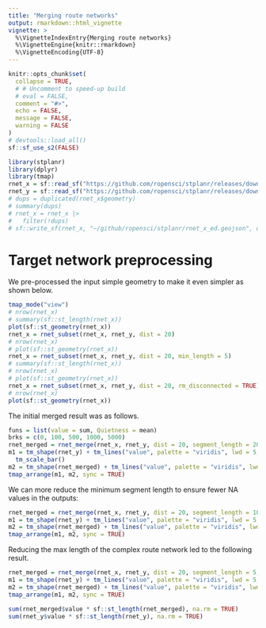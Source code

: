 ```yaml
---
title: "Merging route networks"
output: rmarkdown::html_vignette
vignette: >
  %\VignetteIndexEntry{Merging route networks}
  %\VignetteEngine{knitr::rmarkdown}
  %\VignetteEncoding{UTF-8}
---
```


```r
knitr::opts_chunk$set(
  collapse = TRUE,
  # # Uncomment to speed-up build
  # eval = FALSE,
  comment = "#>",
  echo = FALSE,
  message = FALSE,
  warning = FALSE
)
# devtools::load_all()
sf::sf_use_s2(FALSE)
```

```r
library(stplanr)
library(dplyr)
library(tmap)
rnet_x = sf::read_sf("https://github.com/ropensci/stplanr/releases/download/v1.0.2/rnet_x_ed.geojson")
rnet_y = sf::read_sf("https://github.com/ropensci/stplanr/releases/download/v1.0.2/rnet_y_ed.geojson")
# dups = duplicated(rnet_x$geometry)
# summary(dups)
# rnet_x = rnet_x |>
#   filter(!dups)
# sf::write_sf(rnet_x, "~/github/ropensci/stplanr/rnet_x_ed.geojson", delete_dsn = TRUE)
```

# Target network preprocessing

We pre-processed the input simple geometry to make it even simpler as shown below.

```r
tmap_mode("view")
# nrow(rnet_x)
# summary(sf::st_length(rnet_x))
plot(sf::st_geometry(rnet_x))
rnet_x = rnet_subset(rnet_x, rnet_y, dist = 20)
# nrow(rnet_x)
# plot(sf::st_geometry(rnet_x))
rnet_x = rnet_subset(rnet_x, rnet_y, dist = 20, min_length = 5)
# summary(sf::st_length(rnet_x))
# nrow(rnet_x)
# plot(sf::st_geometry(rnet_x))
rnet_x = rnet_subset(rnet_x, rnet_y, dist = 20, rm_disconnected = TRUE)
# nrow(rnet_x)
plot(sf::st_geometry(rnet_x))
```

The initial merged result was as follows.


```r
funs = list(value = sum, Quietness = mean)
brks = c(0, 100, 500, 1000, 5000)
rnet_merged = rnet_merge(rnet_x, rnet_y, dist = 20, segment_length = 20, funs = funs)
m1 = tm_shape(rnet_y) + tm_lines("value", palette = "viridis", lwd = 5, breaks = brks)  +
  tm_scale_bar()
m2 = tm_shape(rnet_merged) + tm_lines("value", palette = "viridis", lwd = 5, breaks = brks)
tmap_arrange(m1, m2, sync = TRUE)
```

We can more reduce the minimum segment length to ensure fewer NA values in the outputs:

```r
rnet_merged = rnet_merge(rnet_x, rnet_y, dist = 20, segment_length = 10, funs = funs)
m1 = tm_shape(rnet_y) + tm_lines("value", palette = "viridis", lwd = 5, breaks = brks)
m2 = tm_shape(rnet_merged) + tm_lines("value", palette = "viridis", lwd = 5, breaks = brks)
tmap_arrange(m1, m2, sync = TRUE)
```

Reducing the max length of the complex route network led to the following result.

```r
rnet_merged = rnet_merge(rnet_x, rnet_y, dist = 20, segment_length = 5, funs = funs, dist_subset = 30)
m1 = tm_shape(rnet_y) + tm_lines("value", palette = "viridis", lwd = 5, breaks = brks)
m2 = tm_shape(rnet_merged) + tm_lines("value", palette = "viridis", lwd = 5, breaks = brks)
tmap_arrange(m1, m2, sync = TRUE)
```

```r
sum(rnet_merged$value * sf::st_length(rnet_merged), na.rm = TRUE)
sum(rnet_y$value * sf::st_length(rnet_y), na.rm = TRUE)
```


